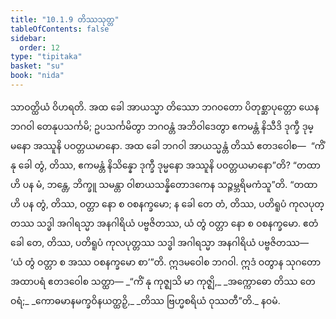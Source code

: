 ```yaml
---
title: "10.1.9 တိဿသုတ္တ"
tableOfContents: false
sidebar:
  order: 12
type: "tipitaka"
basket: "su"
book: "nida"
---
```



<DynamicBreadcrumb />

<Division number="243" book="nida">

<Paragraph number="1292" book="nida">
သာဝတ္ထိယံ ဝိဟရတိ. အထ ခေါ အာယသ္မာ တိဿော ဘဂဝတော ပိတုစ္ဆာပုတ္တော ယေန ဘဂဝါ တေနုပသင်္ကမိ; ဥပသင်္ကမိတွာ ဘဂဝန္တံ အဘိဝါဒေတွာ ဧကမန္တံ နိသီဒိ ဒုက္ခီ ဒုမ္မနော အဿူနိ ပဝတ္တယမာနော. အထ ခေါ ဘဂဝါ အာယသ္မန္တံ တိဿံ ဧတဒဝေါစ—  “ကိံ နု ခေါ တွံ, တိဿ, ဧကမန္တံ နိသိန္နော ဒုက္ခီ ဒုမ္မနော အဿူနိ ပဝတ္တယမာနော”တိ? “တထာ ဟိ ပန မံ, ဘန္တေ, ဘိက္ခူ သမန္တာ ဝါစာယသန္နိတောဒကေန သဉ္ဇမ္ဘရိမကံသူ”တိ. “တထာဟိ ပန တွံ, တိဿ, ဝတ္တာ နော စ ဝစနက္ခမော; န ခေါ တေ တံ, တိဿ, ပတိရူပံ ကုလပုတ္တဿ သဒ္ဓါ အဂါရသ္မာ အနဂါရိယံ ပဗ္ဗဇိတဿ, ယံ တွံ ဝတ္တာ နော စ ဝစနက္ခမော. ဧတံ ခေါ တေ, တိဿ, ပတိရူပံ ကုလပုတ္တဿ သဒ္ဓါ အဂါရသ္မာ အနဂါရိယံ ပဗ္ဗဇိတဿ—  ‘ယံ တွံ ဝတ္တာ စ အဿ ဝစနက္ခမော စာ’”တိ.
</Paragraph>

<Paragraph number="1293" book="nida">
ဣဒမဝေါစ ဘဂဝါ. ဣဒံ ဝတွာန သုဂတော အထာပရံ ဧတဒဝေါစ သတ္ထာ—
</Paragraph>

<Paragraph number="1294" type="verses" book="nida">
_“ကိံ နု ကုဇ္ဈသိ မာ ကုဇ္ဈိ,_  
_အက္ကောဓော တိဿ တေ ဝရံ;_  
_ကောဓမာနမက္ခဝိနယတ္ထဉှိ,_  
_တိဿ ဗြဟ္မစရိယံ ဝုဿတီ”တိ._  


</Paragraph>
</Division>

<Paragraph number="1295" type="center" book="nida">
နဝမံ.
</Paragraph>